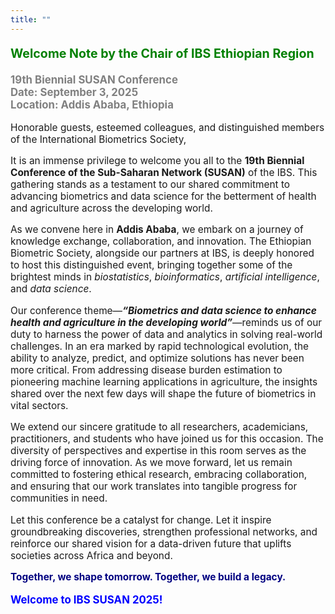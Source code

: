 ```yaml
---
title: ""
---
```


<p style="color: green; font-size: 1.4em; font-weight: bold;">
Welcome Note by the Chair of IBS Ethiopian Region
</p>

<p style="font-size: 1.2em; font-weight: bold; color: gray;">
19th Biennial SUSAN Conference<br>
Date: September 3, 2025<br>
Location: Addis Ababa, Ethiopia
</p>

<p style="font-size: 1.1em;">
Honorable guests, esteemed colleagues, and distinguished members of the International Biometrics Society,
</p>

<p style="font-size: 1.1em;">
It is an immense privilege to welcome you all to the <strong>19th Biennial Conference of the Sub-Saharan Network (SUSAN)</strong> of the IBS. This gathering stands as a testament to our shared commitment to advancing biometrics and data science for the betterment of health and agriculture across the developing world.
</p>

<p style="font-size: 1.1em;">
As we convene here in <strong>Addis Ababa</strong>, we embark on a journey of knowledge exchange, collaboration, and innovation. The Ethiopian Biometric Society, alongside our partners at IBS, is deeply honored to host this distinguished event, bringing together some of the brightest minds in <em>biostatistics</em>, <em>bioinformatics</em>, <em>artificial intelligence</em>, and <em>data science</em>.
</p>

<p style="font-size: 1.1em;">
Our conference theme—<strong><em>"Biometrics and data science to enhance health and agriculture in the developing world"</em></strong>—reminds us of our duty to harness the power of data and analytics in solving real-world challenges. In an era marked by rapid technological evolution, the ability to analyze, predict, and optimize solutions has never been more critical. From addressing disease burden estimation to pioneering machine learning applications in agriculture, the insights shared over the next few days will shape the future of biometrics in vital sectors.
</p>

<p style="font-size: 1.1em;">
We extend our sincere gratitude to all researchers, academicians, practitioners, and students who have joined us for this occasion. The diversity of perspectives and expertise in this room serves as the driving force of innovation. As we move forward, let us remain committed to fostering ethical research, embracing collaboration, and ensuring that our work translates into tangible progress for communities in need.
</p>

<p style="font-size: 1.1em;">
Let this conference be a catalyst for change. Let it inspire groundbreaking discoveries, strengthen professional networks, and reinforce our shared vision for a data-driven future that uplifts societies across Africa and beyond.
</p>

<p style="font-size: 1.1em; font-weight: bold; color: navy;">
Together, we shape tomorrow. Together, we build a legacy.
</p>

<p style="color: blue; font-size: 1.2em; font-weight: bold;">
Welcome to IBS SUSAN 2025!
</p>
